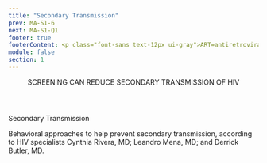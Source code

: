 ```yaml
---
title: "Secondary Transmission"
prev: MA-S1-6
next: MA-S1-Q1
footer: true
footerContent: <p class="font-sans text-12px ui-gray">ART=antiretroviral therapy.</p>
module: false
section: 1
---
```


<Header>
  SCREENING CAN
  <span className="text-red"> REDUCE SECONDARY TRANSMISSION</span> OF HIV
</Header>
<SingleLayout>
  <div style={{ paddingButtom: "10px" }}>
    <span className="text-red text-2rem font-sans">Secondary Transmission</span>
    <br />
    <p className="font-sans text-[#707070] lg:text-1.5rem">
      Behavioral approaches to help prevent secondary transmission, according to
      HIV specialists Cynthia Rivera, MD; Leandro Mena, MD; and Derrick Butler,
      MD.
    </p>
  </div>
  <VPlayer src="/Help_Stop_the_Virus.mp4" />
</SingleLayout>
